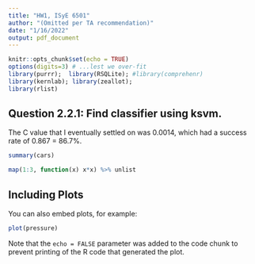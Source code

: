 ```yaml
---
title: "HW1, ISyE 6501"
author: "(Omitted per TA recommendation)"
date: "1/16/2022"
output: pdf_document
---
```


```r
knitr::opts_chunk$set(echo = TRUE)
options(digits=3) # ...lest we over-fit
library(purrr);  library(RSQLite); #library(comprehenr)
library(kernlab); library(zeallot);
library(rlist)
```

## Question 2.2.1: Find classifier using ksvm.

The C value that I eventually settled on was 0.0014, which had a success rate of 0.867 = 86.7%. 


```r
summary(cars)
```

```r
map(1:3, function(x) x*x) %>% unlist
```

## Including Plots

You can also embed plots, for example:

```r
plot(pressure)
```

Note that the `echo = FALSE` parameter was added to the code chunk to prevent printing of the R code that generated the plot.

